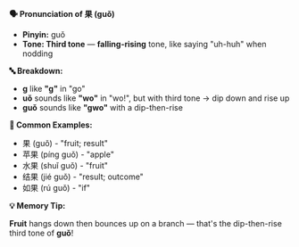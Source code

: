 **🗣️ Pronunciation of 果 (guǒ)**

- **Pinyin:** guǒ
- **Tone: Third tone** — **falling-rising** tone, like saying "uh-huh" when nodding

**🔤 Breakdown:**

- **g** like **"g"** in "go"
- **uǒ** sounds like **"wo"** in "wo!", but with third tone → dip down and rise up
- **guǒ** sounds like **"gwo"** with a dip-then-rise

**📝 Common Examples:**

- 果 (guǒ) - "fruit; result"
- 苹果 (píng guǒ) - "apple"
- 水果 (shuǐ guǒ) - "fruit"
- 结果 (jié guǒ) - "result; outcome"
- 如果 (rú guǒ) - "if"

**💡 Memory Tip:**

**Fruit** hangs down then bounces up on a branch — that's the dip-then-rise third tone of **guǒ**!

